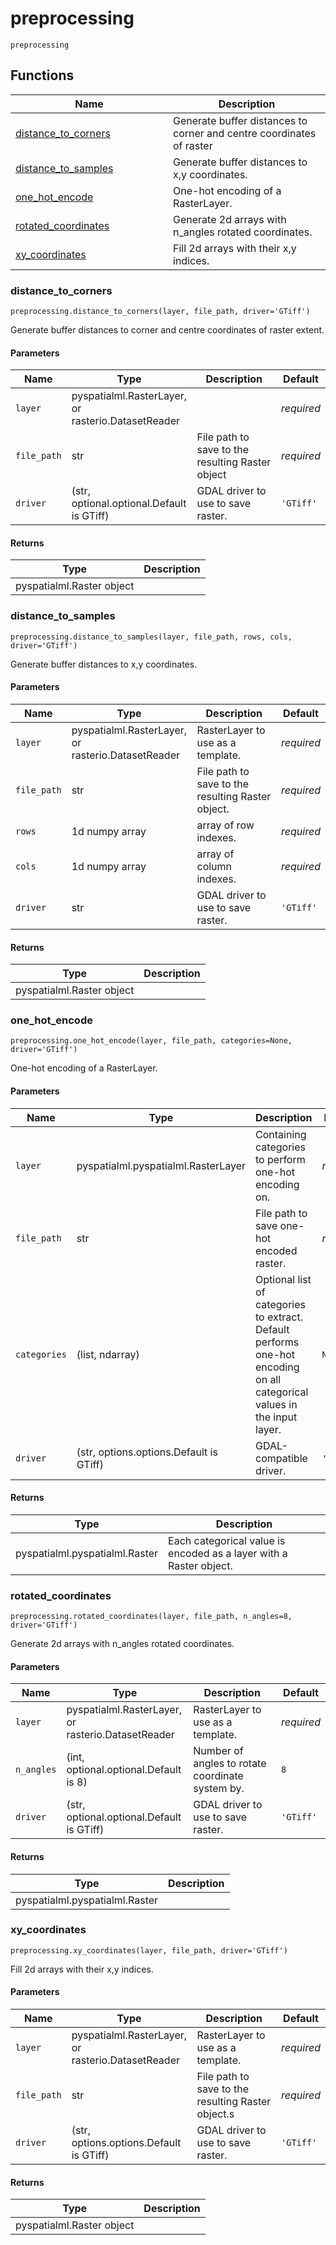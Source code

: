# preprocessing { #pyspatialml.preprocessing }

`preprocessing`



## Functions

| Name | Description |
| --- | --- |
| [distance_to_corners](#pyspatialml.preprocessing.distance_to_corners) | Generate buffer distances to corner and centre coordinates of raster |
| [distance_to_samples](#pyspatialml.preprocessing.distance_to_samples) | Generate buffer distances to x,y coordinates. |
| [one_hot_encode](#pyspatialml.preprocessing.one_hot_encode) | One-hot encoding of a RasterLayer. |
| [rotated_coordinates](#pyspatialml.preprocessing.rotated_coordinates) | Generate 2d arrays with n_angles rotated coordinates. |
| [xy_coordinates](#pyspatialml.preprocessing.xy_coordinates) | Fill 2d arrays with their x,y indices. |

### distance_to_corners { #pyspatialml.preprocessing.distance_to_corners }

`preprocessing.distance_to_corners(layer, file_path, driver='GTiff')`

Generate buffer distances to corner and centre coordinates of raster
extent.

#### Parameters

| Name        | Type                                               | Description                                      | Default    |
|-------------|----------------------------------------------------|--------------------------------------------------|------------|
| `layer`     | pyspatialml.RasterLayer, or rasterio.DatasetReader |                                                  | _required_ |
| `file_path` | str                                                | File path to save to the resulting Raster object | _required_ |
| `driver`    | (str, optional.optional.Default is GTiff)          | GDAL driver to use to save raster.               | `'GTiff'`  |

#### Returns

| Type                      | Description   |
|---------------------------|---------------|
| pyspatialml.Raster object |               |

### distance_to_samples { #pyspatialml.preprocessing.distance_to_samples }

`preprocessing.distance_to_samples(layer, file_path, rows, cols, driver='GTiff')`

Generate buffer distances to x,y coordinates.

#### Parameters

| Name        | Type                                               | Description                                       | Default    |
|-------------|----------------------------------------------------|---------------------------------------------------|------------|
| `layer`     | pyspatialml.RasterLayer, or rasterio.DatasetReader | RasterLayer to use as a template.                 | _required_ |
| `file_path` | str                                                | File path to save to the resulting Raster object. | _required_ |
| `rows`      | 1d numpy array                                     | array of row indexes.                             | _required_ |
| `cols`      | 1d numpy array                                     | array of column indexes.                          | _required_ |
| `driver`    | str                                                | GDAL driver to use to save raster.                | `'GTiff'`  |

#### Returns

| Type                      | Description   |
|---------------------------|---------------|
| pyspatialml.Raster object |               |

### one_hot_encode { #pyspatialml.preprocessing.one_hot_encode }

`preprocessing.one_hot_encode(layer, file_path, categories=None, driver='GTiff')`

One-hot encoding of a RasterLayer.

#### Parameters

| Name         | Type                                    | Description                                                                                                             | Default    |
|--------------|-----------------------------------------|-------------------------------------------------------------------------------------------------------------------------|------------|
| `layer`      | pyspatialml.pyspatialml.RasterLayer     | Containing categories to perform one-hot encoding on.                                                                   | _required_ |
| `file_path`  | str                                     | File path to save one-hot encoded raster.                                                                               | _required_ |
| `categories` | (list, ndarray)                         | Optional list of categories to extract. Default performs one-hot encoding on all categorical values in the input layer. | `None`     |
| `driver`     | (str, options.options.Default is GTiff) | GDAL-compatible driver.                                                                                                 | `'GTiff'`  |

#### Returns

| Type                           | Description                                                        |
|--------------------------------|--------------------------------------------------------------------|
| pyspatialml.pyspatialml.Raster | Each categorical value is encoded as a layer with a Raster object. |

### rotated_coordinates { #pyspatialml.preprocessing.rotated_coordinates }

`preprocessing.rotated_coordinates(layer, file_path, n_angles=8, driver='GTiff')`

Generate 2d arrays with n_angles rotated coordinates.

#### Parameters

| Name       | Type                                               | Description                                      | Default    |
|------------|----------------------------------------------------|--------------------------------------------------|------------|
| `layer`    | pyspatialml.RasterLayer, or rasterio.DatasetReader | RasterLayer to use as a template.                | _required_ |
| `n_angles` | (int, optional.optional.Default is 8)              | Number of angles to rotate coordinate system by. | `8`        |
| `driver`   | (str, optional.optional.Default is GTiff)          | GDAL driver to use to save raster.               | `'GTiff'`  |

#### Returns

| Type                           | Description   |
|--------------------------------|---------------|
| pyspatialml.pyspatialml.Raster |               |

### xy_coordinates { #pyspatialml.preprocessing.xy_coordinates }

`preprocessing.xy_coordinates(layer, file_path, driver='GTiff')`

Fill 2d arrays with their x,y indices.

#### Parameters

| Name        | Type                                               | Description                                        | Default    |
|-------------|----------------------------------------------------|----------------------------------------------------|------------|
| `layer`     | pyspatialml.RasterLayer, or rasterio.DatasetReader | RasterLayer to use as a template.                  | _required_ |
| `file_path` | str                                                | File path to save to the resulting Raster object.s | _required_ |
| `driver`    | (str, options.options.Default is GTiff)            | GDAL driver to use to save raster.                 | `'GTiff'`  |

#### Returns

| Type                      | Description   |
|---------------------------|---------------|
| pyspatialml.Raster object |               |